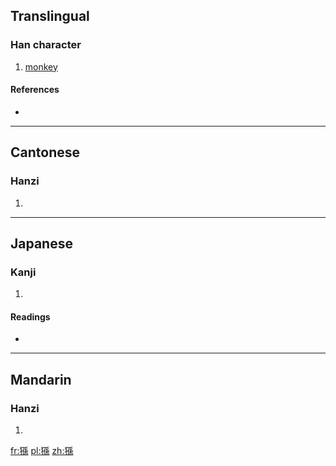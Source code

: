 {{also|狲}}
==Translingual==

===Han character===
{{Han char|rn=94|rad=犬|as=10|sn=13|four=4229<sub>3</sub>|canj=大竹弓木火 (KHNDF)}}

# [[monkey]]

====References====
* {{Han ref|kx=0716.080|dkj=20573|dj=1128.010|hdz=21364.060|uh=733B|ud=29499|bh=DEAC|bd=57004}}

----

==Cantonese==

===Hanzi===
{{yue-hanzi|jyut=|y=syun1|sim=狲}}

# {{defn|lang=yue|sort=犬10}}

----

==Japanese==

===Kanji===
{{ja-kanji|grade=|rs=犬10}}

# {{defn|lang=ja|sort=犬10}}

====Readings====
* {{ja-readings|on=[[そん]] (son)|kun=[[さる]] (saru)|nanori=}}

----

==Mandarin==

===Hanzi===
{{cmn-hanzi|sim=狲|pin=[[sūn]] ([[sun1]])|wg=sun<sup>1</sup>}}

# {{defn|lang=cmn|sort=犬10}}

[[fr:猻]]
[[pl:猻]]
[[zh:猻]]